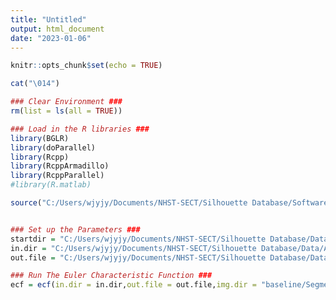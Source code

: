 ---
title: "Untitled"
output: html_document
date: "2023-01-06"
---

```{r setup, include=FALSE}
knitr::opts_chunk$set(echo = TRUE)
```

```{r}
cat("\014")

### Clear Environment ### 
rm(list = ls(all = TRUE))

### Load in the R libraries ###
library(BGLR)
library(doParallel)
library(Rcpp)
library(RcppArmadillo)
library(RcppParallel)
#library(R.matlab)
```

```{r}
source("C:/Users/wjyjy/Documents/NHST-SECT/Silhouette Database/Software/EC3D.R")


### Set up the Parameters ###
startdir = "C:/Users/wjyjy/Documents/NHST-SECT/Silhouette Database/Data"
in.dir = "C:/Users/wjyjy/Documents/NHST-SECT/Silhouette Database/Data/All_img"
out.file = "C:/Users/wjyjy/Documents/NHST-SECT/Silhouette Database/Data/MRIECs.RData"
```


```{r}
### Run The Euler Characteristic Function ###
ecf = ecf(in.dir = in.dir,out.file = out.file,img.dir = "baseline/Segmentations/enh",first.only = TRUE)
```
